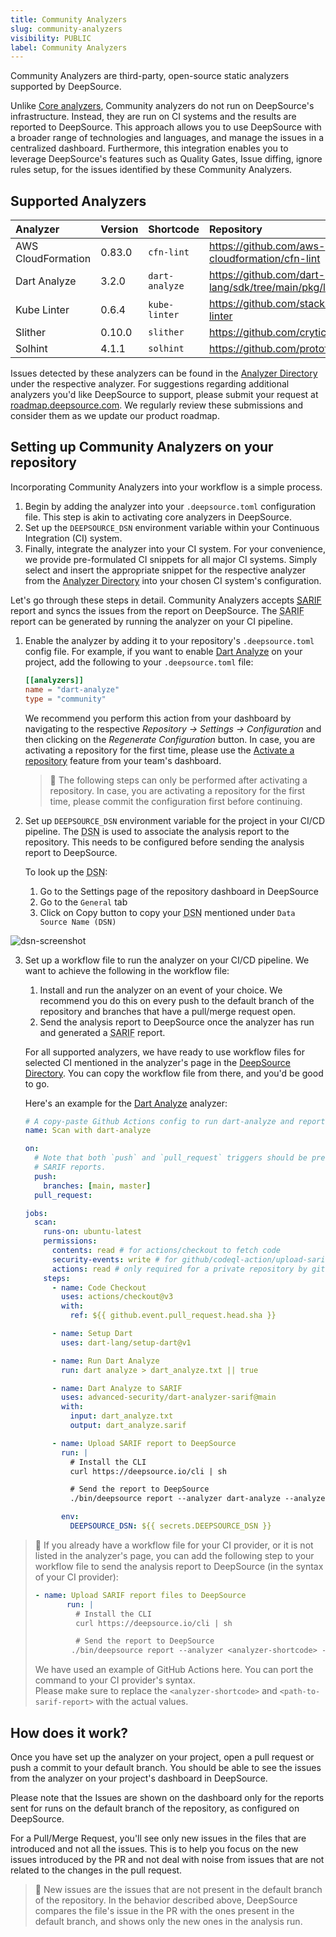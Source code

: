 ```yaml
---
title: Community Analyzers
slug: community-analyzers
visibility: PUBLIC
label: Community Analyzers
---
```

Community Analyzers are third-party, open-source static analyzers supported by DeepSource.

Unlike [Core analyzers](https://docs.deepsource.com/docs/analyzers), Community analyzers do not run on DeepSource's infrastructure. Instead, they are run on CI systems and the results are reported to DeepSource. This approach allows you to use DeepSource with a broader range of technologies and languages, and manage the issues in a centralized dashboard. Furthermore, this integration enables you to leverage DeepSource's features such as Quality Gates, Issue diffing, ignore rules setup, for the issues identified by these Community Analyzers.

## Supported Analyzers

| Analyzer           | Version | Shortcode      | Repository                                              |
| :----------------- | :------ | :------------- | :------------------------------------------------------ |
| AWS CloudFormation | 0.83.0  | `cfn-lint`     | https://github.com/aws-cloudformation/cfn-lint          |
| Dart Analyze       | 3.2.0   | `dart-analyze` | https://github.com/dart-lang/sdk/tree/main/pkg/linter   |
| Kube Linter        | 0.6.4   | `kube-linter`  | https://github.com/stackrox/kube-linter                 |
| Slither            | 0.10.0  | `slither`      | https://github.com/crytic/slither                       |
| Solhint            | 4.1.1   | `solhint`      | https://github.com/protofire/solhint                    |

Issues detected by these analyzers can be found in the [Analyzer Directory](https://app.deepsource.com/directory/) under the respective analyzer. For suggestions regarding additional analyzers you'd like DeepSource to support, please submit your request at [roadmap.deepsource.com](https://roadmap.deepsource.com). We regularly review these submissions and consider them as we update our product roadmap.

## Setting up Community Analyzers on your repository

Incorporating Community Analyzers into your workflow is a simple process.

1. Begin by adding the analyzer into your `.deepsource.toml` configuration file. This step is akin to activating core analyzers in DeepSource.
2. Set up the `DEEPSOURCE_DSN` environment variable within your Continuous Integration (CI) system.
3. Finally, integrate the analyzer into your CI system. For your convenience, we provide pre-formulated CI snippets for all major CI systems. Simply select and insert the appropriate snippet for the respective analyzer from the [Analyzer Directory](https://app.deepsource.com/directory) into your chosen CI system's configuration.

Let's go through these steps in detail. Community Analyzers accepts <abbr title="Static Analysis Results Interchange Format">[SARIF](https://sarifweb.azurewebsites.net/)</abbr> report and syncs the issues from the report on DeepSource. The <abbr title="Static Analysis Results Interchange Format">SARIF</abbr> report can be generated by running the analyzer on your CI pipeline.

1. Enable the analyzer by adding it to your repository's `.deepsource.toml` config file. For example, if you want to enable [Dart Analyze](https://app.deepsource.com/directory/analyzers/dart-analyze) on your project, add the following to your `.deepsource.toml` file:

   ```toml
   [[analyzers]]
   name = "dart-analyze"
   type = "community"
   ```

   We recommend you perform this action from your dashboard by navigating to the respective _Repository → Settings → Configuration_ and then clicking on the _Regenerate Configuration_ button. In case, you are activating a repository for the first time, please use the [Activate a repository](https://docs.deepsource.com/docs/quickstart-activate-new-repositories) feature from your team's dashboard.

   > 🚧 The following steps can only be performed after activating a repository. In case, you are activating a repository for the first time, please commit the configuration first before continuing.

2. Set up `DEEPSOURCE_DSN` environment variable for the project in your CI/CD pipeline. The <abbr title="Data Source Name">DSN</abbr> is used to associate the analysis report to the repository. This needs to be configured before sending the analysis report to DeepSource.

   To look up the <abbr title="Data Source Name">DSN</abbr>:

   1. Go to the Settings page of the repository dashboard in DeepSource
   2. Go to the `General` tab
   3. Click on Copy button to copy your <abbr title="Data Source Name">DSN</abbr> mentioned under `Data Source Name (DSN)`

  ![dsn-screenshot](https://files.readme.io/bd22ec7-In_1.png)

3. Set up a workflow file to run the analyzer on your CI/CD pipeline. We want to achieve the following in the workflow file:

   1. Install and run the analyzer on an event of your choice. We recommend you do this on every push to the default branch of the repository and branches that have a pull/merge request open.
   2. Send the analysis report to DeepSource once the analyzer has run and generated a <abbr title="Static Analysis Results Interchange Format">SARIF</abbr> report.

   For all supported analyzers, we have ready to use workflow files for selected CI mentioned in the analyzer's page in the [DeepSource Directory](https://app.deepsource.com/directory/#community-analyzers). You can copy the workflow file from there, and you'd be good to go.

   Here's an example for the [Dart Analyze](https://app.deepsource.com/directory/analyzers/dart-analyze) analyzer:

   ```yaml
   # A copy-paste Github Actions config to run dart-analyze and report the artifact to DeepSource
   name: Scan with dart-analyze

   on:
     # Note that both `push` and `pull_request` triggers should be present for GitHub to consistently present dart-analyze
     # SARIF reports.
     push:
       branches: [main, master]
     pull_request:

   jobs:
     scan:
       runs-on: ubuntu-latest
       permissions:
         contents: read # for actions/checkout to fetch code
         security-events: write # for github/codeql-action/upload-sarif to upload SARIF results
         actions: read # only required for a private repository by github/codeql-action/upload-sarif to get the Action run status
       steps:
         - name: Code Checkout
           uses: actions/checkout@v3
           with:
             ref: ${{ github.event.pull_request.head.sha }}

         - name: Setup Dart
           uses: dart-lang/setup-dart@v1

         - name: Run Dart Analyze
           run: dart analyze > dart_analyze.txt || true

         - name: Dart Analyze to SARIF
           uses: advanced-security/dart-analyzer-sarif@main
           with:
             input: dart_analyze.txt
             output: dart_analyze.sarif

         - name: Upload SARIF report to DeepSource
           run: |
             # Install the CLI
             curl https://deepsource.io/cli | sh

             # Send the report to DeepSource
             ./bin/deepsource report --analyzer dart-analyze --analyzer-type community --value-file ./dart_analyze.sarif

           env:
             DEEPSOURCE_DSN: ${{ secrets.DEEPSOURCE_DSN }}
   ```

> 📘 If you already have a workflow file for your CI provider, or it is not listed in the analyzer's page, you can add the following step to your workflow file to send the analysis report to DeepSource (in the syntax of your CI provider):
> 
> ```yaml
> - name: Upload SARIF report files to DeepSource
>        run: |
>          # Install the CLI
>          curl https://deepsource.io/cli | sh
> 
>          # Send the report to DeepSource
>         ./bin/deepsource report --analyzer <analyzer-shortcode> --analyzer-type community --value-file <path-to-sarif-report>
> ```
> 
> We have used an example of GitHub Actions here. You can port the command to your CI provider's syntax.  
> Please make sure to replace the `<analyzer-shortcode>` and `<path-to-sarif-report>` with the actual values.

## How does it work?

Once you have set up the analyzer on your project, open a pull request or push a commit to your default branch. You should be able to see the issues from the analyzer on your project's dashboard in DeepSource.

Please note that the Issues are shown on the dashboard only for the reports sent for runs on the default branch of the repository, as configured on DeepSource.

For a Pull/Merge Request, you'll see only new issues in the files that are introduced and not all the issues. This is to help you focus on the new issues introduced by the PR and not deal with noise from issues that are not related to the changes in the pull request.

> 📘 New issues are the issues that are not present in the default branch of the repository. In the behavior described above, DeepSource compares the file's issue in the PR with the ones present in the default branch, and shows only the new ones in the analysis run.
